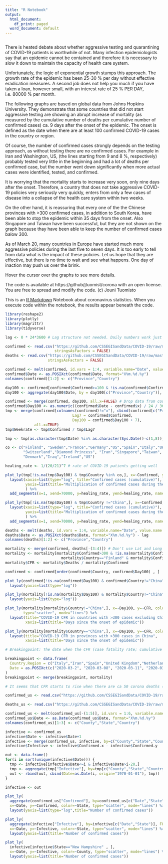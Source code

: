```yaml
---
title: "R Notebook"
output:
  html_document:
    df_print: paged
  word_document: default
---
```



```r

```

There is heated debate about whether aggressive testing and quarantining of COVID-19 patients is worthwhile of not. Many infection epidemiologists say that an epidemic cannot be contained and therefore it is necessary to slow it down to maintain the capacity of health care system. 

Unfortunately, the logic of exponential growth stumps this approach. The growth rate of the epidemic has been 25-30 % per day without effective eradication measures. A second job does not help you much if you have taken a loan, however small, with an interest rate of 25 % PER DAY, i.e. 80000 % per month.

The following graphs are based on global data from Johns Hopkins University. They demonstrate that some countries that did not start aggressive testing are showing an abrupt increase of mortality (as measured by the cumulative number of deaths per cumulative number of confirmed cases) ca. 9 days after the onset of the epidemic. The onset is defined as the date when there are at least 100 confirmed COVID-19 cases in the country or region.

Of course, the number of confirmed cases strongly depends on the testing approach, as without testing there are no confirmed cases. For example in Iran and Washington, US, (the lines starting from 9 and 8 %, respectively) probably tested very little in the beginning and had a lot of deaths per confirmed case, but the number went down significantly when more actual cases were identified, tested, and confirmed.

It is worrying that the mortality starts to increase very soon, only nine days after the onset. Therefore, a country that does not take aggressive COVID-19 policies very seriously very quickly, enters from only a few cases of disease into a collapse of the health care system within two weeks.

On the other hand, it is reassuring that every one of the the Chinese provinces with >300 confirmed cases, in addition to South Korea, have been able to stop the epidemic within 35 days from the onset. Also Singapore and Taiwan have been successful, but they are not shown on the graph because thay have been able to keep the number of confirmed cases balow 300.

As of March 20, many countries in Europe have started much more aggressive policies during the last five to seven days. It is too early to tell from data what is the impact of these policies. Let us hope that they are effective, but there is no time to wait and see what happens. One day of inaction may push us over the brink.

Hover the cursor over the graphs to see more details.

The code is available at https://github/jtuomist/corona with an open license. You are free to spread and modify the code. (c) Jouni Tuomisto

This is an [R Markdown](http://rmarkdown.rstudio.com) Notebook about coronavirus statistics. When you execute code within the notebook, the results appear beneath the code. 

```r
library(reshape2)
library(plotly)
library(magrittr)
library(tidyverse)

lag <- 0 * 24*3600 # Lag structure not needed. Daily numbers work just fine even if the death toll depends on previous, not current, cases.

confirmed <- read.csv("https://github.com/CSSEGISandData/COVID-19/raw/master/csse_covid_19_data/csse_covid_19_time_series/time_series_covid19_confirmed_global.csv",
                      stringsAsFactors = FALSE)
deaths <- read.csv("https://github.com/CSSEGISandData/COVID-19/raw/master/csse_covid_19_data/csse_covid_19_time_series/time_series_covid19_deaths_global.csv",
                   stringsAsFactors = FALSE)

confirmed <- melt(confirmed, id.vars = 1:4, variable.name="Date", value.name = "Confirmed")
confirmed$Date <- as.POSIXct(confirmed$Date, format="X%m.%d.%y")
colnames(confirmed)[1:2] <- c("Province","Country")

day100 <- confirmed[confirmed$Confirmed>=100 & !is.na(confirmed$Confirmed),]
day100 <- aggregate(day100$Date, by = day100[c("Province","Country")], FUN=min)

confirmed <- merge(confirmed, day100, all.x=FALSE) # Drop data from countries with <100 cases
confirmed$Day100 <- as.numeric((confirmed$Date - confirmed$x) / 24 / 3600)
tmp <- merge(confirmed[colnames(confirmed)!="x"], cbind(confirmed[c("Province", "Country")],
                              Lag7 = confirmed$Confirmed,
                              Day100 = confirmed$Day100 + 7),
             all.x=TRUE)
tmp$Weekrate <- tmp$Confirmed / tmp$Lag7

tmp <- tmp[as.character(tmp$Date) %in% as.character(Sys.Date()-c(1,8)),]

co <- c("Finland", "Sweden","France","Germany","US","Spain","Italy","UK","South Korea",
        "Switzerland","Diamond Princess", "Iran","Singapore","Taiwan", "Norway",
        "Denmark","Iraq","Ireland","US")

healing_rate <- 1/(20/21)^7 # rate of COVID-19 patients getting well

plot_ly(tmp[!is.na(tmp$Day100) & tmp$Country %in% co,], x=~Confirmed, y=~Weekrate, color=~paste(Province, Country), type="scatter", mode="lines+markers") %>%
  layout(xaxis=list(type="log", title="Confirmed cases (cumulative)"),
         yaxis=list(title="Multiplication of confirmed cases during the previous week")
         ) %>%
  add_segments(x=1, xend=70000, y=healing_rate, yend=healing_rate, name="Sustainable", color="red")

plot_ly(tmp[!is.na(tmp$Day100) & tmp$Country !="China",], x=~Confirmed, y=~Weekrate, color=~paste(Province, Country), type="scatter", mode="lines+markers") %>%
  layout(xaxis=list(type="log", title="Confirmed cases (cumulative)"),
         yaxis=list(title="Multiplication of confirmed cases during the previous week")
         ) %>%
  add_segments(x=1, xend=70000, y=healing_rate, yend=healing_rate, name="Sustainable", color="red")

deaths <- melt(deaths, id.vars = 1:4, variable.name="Date", value.name = "Deaths")
deaths$Date <- as.POSIXct(deaths$Date, format="X%m.%d.%y") - lag
colnames(deaths)[1:2] <- c("Province","Country")

mortality <- merge(confirmed, deaths[-(3:4)]) # Don't use Lat and Long in merge
mortality <- mortality[mortality$Confirmed>300 & !is.na(mortality$Confirmed) |
                         mortality$Country=="Finland" & mortality$Confirmed>10,  ] # Small numbers are too unreliable to be useful in mortality calculations
mortality$CFR <- mortality$Deaths / mortality$Confirmed

confirmed <- confirmed[order(confirmed$Country, confirmed$Day100) , ]

plot_ly(confirmed[!is.na(confirmed$Day100) & confirmed$Country!="China",], x=~Day100, y=~Confirmed, color=~paste(Province, Country), type="scatter", mode="lines") %>%
  layout(yaxis=list(type="log"))

plot_ly(mortality[!is.na(mortality$Day100) & mortality$Country!="China",], x=~Day100, y=~Deaths, color=~paste(Province, Country), type="scatter", mode="lines") %>%
  layout(yaxis=list(type="log"))

plot_ly(mortality[mortality$Country!="China",], x=~Day100, y=~CFR, color=~paste(Province, Country),
        type="scatter", mode="lines") %>%
  layout(title="COVID-19 CFR in countries with >300 cases excluding China",
         xaxis=list(title="Days since the onset of epidemic"))

plot_ly(mortality[mortality$Country=="China",], x=~Day100, y=~CFR, color=~paste(Province, Country), type="scatter", mode="lines") %>%
  layout(title="COVID-19 CFR in provinces with >300 cases in China",
         xaxis=list(title="Days since the onset of epidemic"))

# Breakingpoint: The date when the CFR (case fatality rate; cumulative deaths per cumulative confirmed cases starts to rise (above typical 2 %)

breakingpoint <- data.frame(
  Country.Region = c("Italy","Iran","Spain","United Kingdom","Netherlands"),
  Date = as.POSIXct(c("2020-03-2", "2020-03-08", "2020-03-11", "2020-03-16", "2020-03-17"))
)
breakingpoint <- merge(breakingpoint, mortality)

# It seems that CFR starts to rise when there are ca 50 corona deaths (200 in Iran) or ca 2000 confirmed cases (6500 in Iran)

```

```r

confirmed_us <- read.csv("https://github.com/CSSEGISandData/COVID-19/raw/master/csse_covid_19_data/csse_covid_19_time_series/time_series_covid19_confirmed_US.csv", stringsAsFactors = FALSE)

deaths_us <- read.csv("https://github.com/CSSEGISandData/COVID-19/raw/master/csse_covid_19_data/csse_covid_19_time_series/time_series_covid19_deaths_US.csv", stringsAsFactors = FALSE)

confirmed_us <- melt(confirmed_us[-(1:5)], id.vars = 1:6, variable.name="Date", value.name = "Confirmed")
confirmed_us$Date <- as.Date(confirmed_us$Date, format="X%m.%d.%y")
colnames(confirmed_us)[1:3] <- c("County","State","Country")

infective <- confirmed_us
infective$Date <- infective$Date+1
infective <- merge(confirmed_us, infective, by=c("County","State","Country","Date"))
infective$Infective <- infective$Confirmed.x - infective$Confirmed.y

out <- data.frame()
for(i in sort(unique(infective$Date))) {
  tmp <- infective[infective$Date<=i & infective$Date>i-20,]
  tmp <- aggregate(tmp["Infective"], by=tmp[c("County","State","Country")], FUN=function(x) sum(x, na.rm = TRUE))
  out <- rbind(out, cbind(Date=as.Date(i, origin="1970-01-01"), tmp))
}

infective <- out

plot_ly(
  aggregate(confirmed_us["Confirmed"], by=confirmed_us[c("Date","State")], FUN=function(x) sum(x, na.rm=TRUE)),
  x=~Date, y=~Confirmed, color=~State, type="scatter", mode="lines") %>%
  layout(yaxis=list(type="log",title="Number of confirmed cases"))

plot_ly(
  aggregate(infective["Infective"], by=infective[c("Date","State")], FUN=function(x) sum(x, na.rm=TRUE)),
  x=~Date, y=~Infective, color=~State, type="scatter", mode="lines") %>%
  layout(yaxis=list(title="Number of confirmed cases"))

plot_ly(
  infective[infective$State=="New Hampshire" , ],
  x=~Date, y=~Infective, color=~County, type="scatter", mode="lines") %>%
  layout(yaxis=list(title="Number of confirmed cases"))

```
